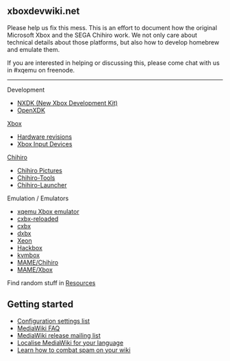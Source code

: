 == xboxdevwiki.net ==

Please help us fix this mess.
This is an effort to document how the original Microsoft Xbox and the SEGA Chihiro work.
We not only care about technical details about those platforms, but also how to develop homebrew and emulate them.

If you are interested in helping or discussing this, please come chat with us in #xqemu on freenode.

----


Development

* [https://github.com/xqemu/nxdk NXDK (New Xbox Development Kit)]
* [[OpenXDK]]

[[Xbox]]

* [[Hardware revisions]]
* [[Xbox Input Devices]]

[[Chihiro]]

* [[Chihiro Pictures]]
* [[Chihiro-Tools]]
* [[Chihiro-Launcher]]

Emulation / Emulators

* [http://xqemu.com xqemu Xbox emulator]
* [[cxbx-reloaded]]
* [[cxbx]]
* [[dxbx]]
* [[Xeon]]
* [[Hackbox]]
* [[kvmbox]]
* [[MAME/Chihiro]]
* [[MAME/Xbox]]


Find random stuff in [[Resources]]


== Getting started ==

* [https://www.mediawiki.org/wiki/Special:MyLanguage/Manual:Configuration_settings Configuration settings list]
* [https://www.mediawiki.org/wiki/Special:MyLanguage/Manual:FAQ MediaWiki FAQ]
* [https://lists.wikimedia.org/mailman/listinfo/mediawiki-announce MediaWiki release mailing list]
* [https://www.mediawiki.org/wiki/Special:MyLanguage/Localisation#Translation_resources Localise MediaWiki for your language]
* [https://www.mediawiki.org/wiki/Special:MyLanguage/Manual:Combating_spam Learn how to combat spam on your wiki]